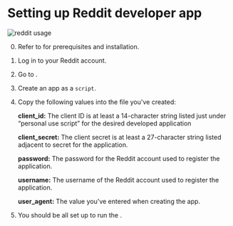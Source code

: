 
# Setting up Reddit developer app

<div className='border border-gray-200 flex rounded-md lg:rounded-xl mb-3'>
	<Image
		src='/images/usage_reddit.png'
		alt='reddit usage'
		height={946}
		width={1722}
		className='rounded-md lg:rounded-xl'
	/>
</div>

<MetaLink
	href='https://praw.readthedocs.io/en/stable/getting_started/authentication.html#password-flow'
	label='PRAW password flow'
	isExternal
/>

0. Refer to <MetaLink label="fomo-cli repository" href="https://github.com/igor-26/fomo-cli" isExternal/> for prerequisites and installation.
1. Log in to your Reddit account.
2. Go to <MetaLink label="/prefs/apps/" href="https://www.reddit.com/prefs/apps/" isExternal/>.
3. Create an app as a `script`.
4. Copy the following values into the <MetaLink href='https://github.com/igor-26/fomo-cli/blob/master/.env.example#L7' label='.env' isExternal/> file you've created:

   **client_id:**
   The client ID is at least a 14-character string listed just under “personal use script” for the desired developed application

   **client_secret:**
   The client secret is at least a 27-character string listed adjacent to secret for the application.

   **password:**
   The password for the Reddit account used to register the application.

   **username:**
   The username of the Reddit account used to register the application.

   **user_agent:**
   The value you've entered when creating the app.

5. You should be all set up to run the <MetaLink href='https://github.com/igor-26/fomo-cli#reddit' label='Reddit integration' isExternal/>.

